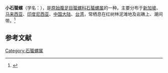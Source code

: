 {{Speciesbox
| name = 小石蜑螺
| image = 
| image_width = 
| genus = Clithon
| species = oualaniense
| authority = (Lesson, 1831)
}}
'''小石蜑螺'''（学名：''{{lang|la|Clithon oualaniense}}''），是[[原始腹足目|原始腹足目]][[蜑螺科|蜑螺科]][[石蜑螺属|石蜑螺属]]的一种。主要分布于[[新加坡|新加坡]]、[[马来西亚|马来西亚]]、[[印度尼西亚|印度尼西亚]]、[[中国大陆|中国大陆]]、[[台湾|台湾]]，常栖息在红树林泥滩地及岩礁上、潮间带。<ref>{{cite web|url=http://shell.sinica.edu.tw/chinese/shellbase_detail.php?science_no=219|title=国际贝库：小石蜑螺|publisher=台湾贝类资料库|accessdate=2009-08-11|archive-date=2016-03-04|archive-url=https://web.archive.org/web/20160304111512/http://shell.sinica.edu.tw/chinese/shellbase_detail.php?science_no=219|dead-url=no}}</ref>

== 参考文献 ==
{{reflist|2}}
{{Taxonbar|from=Q24551097}}

[[Category:石蜑螺属|Category:石蜑螺属]]